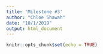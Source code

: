 ```yaml
---
title: 'Milestone #3'
author: "Chloe Shawah"
date: "10/1/2019"
output: html_document
---
```


```r
knitr::opts_chunk$set(echo = TRUE)
```


